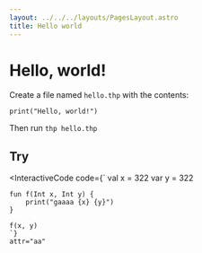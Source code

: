 ```yaml
---
layout: ../../../layouts/PagesLayout.astro
title: Hello world
---
```


# Hello, world!

Create a file named `hello.thp` with the contents:

```thp
print("Hello, world!")
```

Then run `thp hello.thp`

## Try

<InteractiveCode 
    code={`
    val x = 322
    var y = 322

    fun f(Int x, Int y) {
        print("gaaaa {x} {y}")
    }

    f(x, y)
    `}
    attr="aa"
></InteractiveCode>
